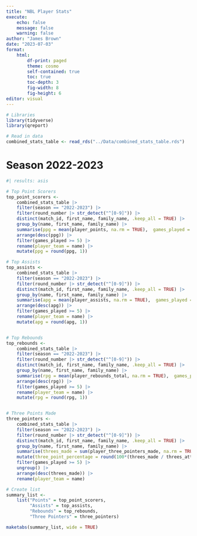 ```yaml
---
title: "NBL Player Stats"
execute:
    echo: false
    message: false
    warning: false
author: "James Brown"
date: "2023-07-03"
format:
    html:
        df-print: paged
        theme: cosmo
        self-contained: true
        toc: true
        toc-depth: 3
        fig-width: 8
        fig-height: 6
editor: visual
---
```


```r
# Libraries
library(tidyverse)
library(qreport)

# Read in data
combined_stats_table <- read_rds("../Data/combined_stats_table.rds")
```

# Season 2022-2023

```r
#| results: asis

# Top Point Scorers
top_point_scorers <-
    combined_stats_table |> 
    filter(season == "2022-2023") |> 
    filter(round_number |> str_detect("^[0-9]")) |> 
    distinct(match_id, first_name, family_name, .keep_all = TRUE) |> 
    group_by(name, first_name, family_name) |> 
    summarise(ppg = mean(player_points, na.rm = TRUE),  games_played = n()) |> 
    arrange(desc(ppg)) |>
    filter(games_played >= 5) |>
    rename(player_team = name) |>
    mutate(ppg = round(ppg, 1))

# Top Assists
top_assists <-
    combined_stats_table |> 
    filter(season == "2022-2023") |> 
    filter(round_number |> str_detect("^[0-9]")) |> 
    distinct(match_id, first_name, family_name, .keep_all = TRUE) |> 
    group_by(name, first_name, family_name) |> 
    summarise(apg = mean(player_assists, na.rm = TRUE),  games_played = n()) |> 
    arrange(desc(apg)) |>
    filter(games_played >= 5) |>
    rename(player_team = name) |>
    mutate(apg = round(apg, 1))


# Top Rebounds
top_rebounds <-
    combined_stats_table |> 
    filter(season == "2022-2023") |> 
    filter(round_number |> str_detect("^[0-9]")) |> 
    distinct(match_id, first_name, family_name, .keep_all = TRUE) |> 
    group_by(name, first_name, family_name) |> 
    summarise(rpg = mean(player_rebounds_total, na.rm = TRUE),  games_played = n()) |> 
    arrange(desc(rpg)) |>
    filter(games_played >= 5) |>
    rename(player_team = name) |>
    mutate(rpg = round(rpg, 1))


# Three Points Made
three_pointers <-
    combined_stats_table |> 
    filter(season == "2022-2023") |> 
    filter(round_number |> str_detect("^[0-9]")) |> 
    distinct(match_id, first_name, family_name, .keep_all = TRUE) |> 
    group_by(name, first_name, family_name) |> 
    summarise(threes_made = sum(player_three_pointers_made, na.rm = TRUE), threes_attempted =  sum(player_three_pointers_attempted, na.rm = TRUE), games_played = n()) |> 
    mutate(three_point_percentage = round(100*(threes_made / threes_attempted), 1)) |>
    filter(games_played >= 5) |>
    ungroup() |>
    arrange(desc(threes_made)) |>
    rename(player_team = name)

# Create list
summary_list <-
    list("Points" = top_point_scorers,
         "Assists" = top_assists,
         "Rebounds" = top_rebounds,
         "Three Pointers" = three_pointers)

maketabs(summary_list, wide = TRUE)
```
